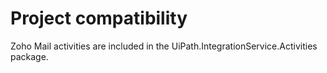 ﻿# Project compatibility

Zoho Mail activities are included in the
                UiPath.IntegrationService.Activities package.




|  |
| ---
